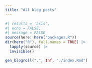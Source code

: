 ```yaml
---
title: "All blog posts"
---
```


```r
#| results = 'asis',
#| echo = FALSE,
#| message = FALSE
source(here::here("packages.R"))
dir(here("R"), full.names = TRUE) |>
  lapply(source) |>
  invisible()

gen_blogroll(".", Inf, "./index.Rmd")
```
